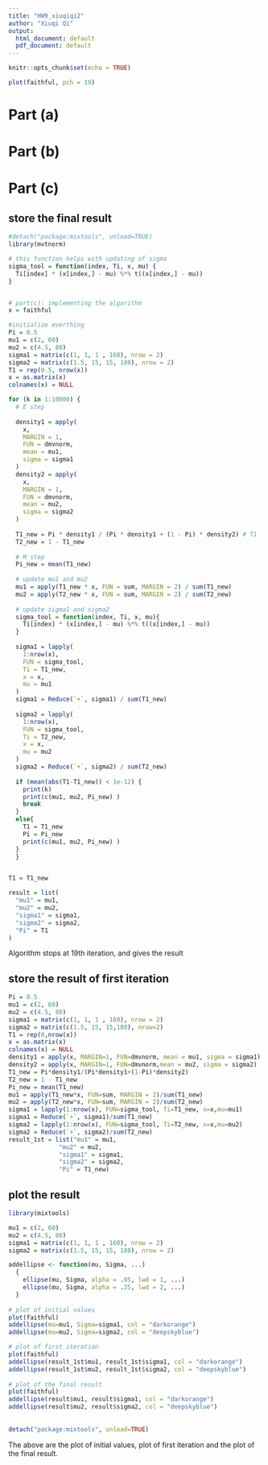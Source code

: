 ```yaml
---
title: "HW9_xiuqiqi2"
author: "Xiuqi Qi"
output:
  html_document: default
  pdf_document: default
---
```


```r
knitr::opts_chunk$set(echo = TRUE)
```

```r
plot(faithful, pch = 19)
```



# Part (a)

\begin{align*}

Q(\boldsymbol \theta | \boldsymbol \theta^{k}) & = 
E_{\mathbf{Z} | \mathbf{x}, \boldsymbol \theta^{(k)}}[L(\mathbf{x}, \mathbf{z} | \boldsymbol \theta)]\\

& = E_{\mathbf{Z} | \mathbf{x}, \boldsymbol \theta^{(k)}}[\sum_{i=1}^n \mathbf{log} L(\boldsymbol \theta;\mathbf{x_i}, \mathbf{z})]\\

& = \sum_{i=1}^n \sum_{j=1}^2 \mathbf{P}(Z_i =j | \mathbf{x_i} = x_i,\boldsymbol \theta^{(k)}) \log L(\boldsymbol \theta_j,x_i) \\


& = \sum_{i=1}^n \sum_{j=1}^2 \mathbf{P}(Z_i =j | \mathbf{x_i} = x_i,\boldsymbol \theta^{(k)}) \Big[(1-Z_i)\log\phi_{\boldsymbol \mu_1, \boldsymbol \Sigma_1}(x_i) + Z_i \phi_{\boldsymbol \mu_2, \boldsymbol \Sigma_2}(x_i) + (1-Z_i)\log(1-\tau) + Z_i \log \tau \Big]
\end{align*}





\begin{align*}

\mathbf{P}(Z_i = 1 | \mathbf{x_i} = x_i,\boldsymbol \theta^{(k)})

&= \frac{\mathbf{P}(Z_i =1 , \mathbf{x_i} = x_i |\boldsymbol \theta^{(k)})}{\mathbf{P}( \mathbf{x_i} = x_i | \boldsymbol \theta^{(k)})} \\

& = \frac{\mathbf{P}(Z_i =1 , \mathbf{x_i} = x_i |\boldsymbol \theta^{(k)})}{\mathbf{P}(Z_i =1 , \mathbf{x_i} = x_i |\boldsymbol \theta^{(k)}) + \mathbf{P}(Z_i =2 , \mathbf{x_i} = x_i |\boldsymbol \theta^{(k)})} \\

& = \frac{\tau \phi_{\boldsymbol \mu_1^{(k)}, \boldsymbol \Sigma_1^{(k)}}(x_i)}{(1-\tau)\phi_{\boldsymbol \mu_1^{(k)}, \boldsymbol \Sigma_1^{(k)}}(x_i) + \tau \phi_{\boldsymbol \mu_2^{(k)}, \boldsymbol \Sigma_2^{(k)}}(x_i)} \equiv \mathbf{P_i^{(k)}} \\

\mathbf{P}(Z_i = 2 | \mathbf{x_i} = x_i,\boldsymbol \theta^{(k)}) 
&= 1- \mathbf{P}(Z_i = 1 | \mathbf{x_i} = x_i,\boldsymbol \theta^{(k)}) 
 = 1 - \mathbf{P_i^{(k)}}   
 
\\
\log\phi_{\boldsymbol \mu_j, \boldsymbol \Sigma_j}(x_i) &= -\frac{d}{2} log(2\tau) -\frac{1}{2}log|\boldsymbol \Sigma_j| -\frac{1}{2}(\mathbf{x_i} - \boldsymbol \mu_j)^T \boldsymbol \Sigma_j^{-1} (\mathbf{x_i} - \boldsymbol \mu_j)  \quad j=1,2

\end{align*}

# Part (b)

\begin{align*}
& solve \frac{\partial g(\boldsymbol \theta | \boldsymbol \theta^{(k)})}{\partial \tau}  = 0 \\

\Rightarrow \quad  &\sum_{i=1}^n \sum_{j=1}^2 \mathbf{P}( Z_i =j | \mathbf{x_i} = x_i,\boldsymbol \theta^{(k)}) \Big( \frac{1-Z_i}{1- \tau} + \frac{Z_i}{\tau} \Big) = 0 \\

\Rightarrow \quad &\sum_{i=1}^n \Big( \frac{ \mathbf{p_i^{(k)}} }{\tau} + \frac{1-\mathbf{p_i^{(k)}} }{1 - \tau} \Big) = 0 \\

\Rightarrow \quad &\tau^{(k)} = \frac{\sum_{i=1}^n \mathbf{p_i^{(k)}}}{n} \\

 &\\
&\frac{\partial g(\boldsymbol \theta | \boldsymbol \theta^{(k)})}{\partial \boldsymbol \mu_1}  = 0 \\
\Rightarrow \quad &\sum_{i=1}^n \mathbf{p_i^{(k)}} \boldsymbol \Sigma_1^{-1} (\mathbf{x_i} - \boldsymbol \mu_1) =0 \\
\Rightarrow \quad &\boldsymbol \mu_1^{(k)} =\frac{\sum_{i=1}^n \mathbf{p_i^{(k)}} \mathbf{x_i}}{\sum_{i=1}^n \mathbf{p_i^{(k)}}}\\
\quad
\end{align*}


\begin{align*}
& \frac{\partial g(\boldsymbol \theta | \boldsymbol \theta^{(k)})}{\partial \boldsymbol \Sigma_1^{-1}} = 0 \\

\Rightarrow &\sum_{i=1}^n  \mathbf{p_i^{(k)}} [-\frac{1}{2} \frac{\partial \log|\boldsymbol \Sigma_1|}{\partial \boldsymbol \Sigma_1^{-1}} - \frac{1}{2}\frac{\partial \text{Trace}((\mathbf{x_i} - \boldsymbol \mu_1)^T \boldsymbol \Sigma_1^{-1} (\mathbf{x_i} - \boldsymbol \mu_1))}{ \partial \boldsymbol \Sigma_1^{-1}} ]  =0\\

\Rightarrow  & \sum_{i=1}^n \mathbf{p_i^{(k)}}[\frac{1}{2}\frac{\partial \log|\boldsymbol \Sigma_1^{-1}|}{\partial \boldsymbol \Sigma_1^{-1}}-\frac{1}{2} \frac{\partial \text{Trace}((\mathbf{x_i} - \boldsymbol \mu_1) (\mathbf{x_i} - \boldsymbol \mu_1)^T \boldsymbol \Sigma_1^{-1} )}{ \partial \boldsymbol \Sigma_1^{-1}}] =0 \\

\Rightarrow & \frac{1}{2}\sum_{i=1}^n \mathbf{p_i^{(k)}}[\boldsymbol \Sigma_1 - (\mathbf{x_i} - \boldsymbol \mu_1)^T  (\mathbf{x_i} - \boldsymbol \mu_1)] = 0 \\

\Rightarrow & \boldsymbol \Sigma_1^{(k)} = \frac{\sum_{i=1}^n \mathbf{p_i^{(k)}} (\mathbf{x_i} - \boldsymbol \mu_1^{(k)})  (\mathbf{x_i} - \boldsymbol \mu_1^{(k)})^T}{\sum_{i=1}^n \mathbf{p_i^{(k)}}}
\end{align*}






# Part (c)
## store the final result
```r
#detach("package:mixtools", unload=TRUE)
library(mvtnorm)

# this function helps with updating of sigma
sigma_tool = function(index, Ti, x, mu) {
  Ti[index] * (x[index,] - mu) %*% t((x[index,] - mu))
}


# part(c): implementing the algorithm
x = faithful

#initialize everthing
Pi = 0.5
mu1 = c(2, 60)
mu2 = c(4.5, 80)
sigma1 = matrix(c(1, 1, 1 , 160), nrow = 2)
sigma2 = matrix(c(1.5, 15, 15, 180), nrow = 2)
T1 = rep(0.5, nrow(x))
x = as.matrix(x)
colnames(x) = NULL

for (k in 1:10000) {
  # E step
  
  density1 = apply(
    x,
    MARGIN = 1,
    FUN = dmvnorm,
    mean = mu1,
    sigma = sigma1
  )
  density2 = apply(
    x,
    MARGIN = 1,
    FUN = dmvnorm,
    mean = mu2,
    sigma = sigma2
  )
  
  T1_new = Pi * density1 / (Pi * density1 + (1 - Pi) * density2) # T1
  T2_new = 1 - T1_new
  
  # M step
  Pi_new = mean(T1_new)
  
  # update mu1 and mu2
  mu1 = apply(T1_new * x, FUN = sum, MARGIN = 2) / sum(T1_new)
  mu2 = apply(T2_new * x, FUN = sum, MARGIN = 2) / sum(T2_new)
  
  # update sigma1 and sigma2
  sigma_tool = function(index, Ti, x, mu){
    Ti[index] * (x[index,] - mu) %*% t((x[index,] - mu))
  }
  
  sigma1 = lapply(
    1:nrow(x),
    FUN = sigma_tool,
    Ti = T1_new,
    x = x,
    mu = mu1
  )
  sigma1 = Reduce(`+`, sigma1) / sum(T1_new)
  
  sigma2 = lapply(
    1:nrow(x),
    FUN = sigma_tool,
    Ti = T2_new,
    x = x,
    mu = mu2
  )
  sigma2 = Reduce(`+`, sigma2) / sum(T2_new)
  
  if (mean(abs(T1-T1_new)) < 1e-12) {
    print(k)
    print(c(mu1, mu2, Pi_new) )
    break
  }
  else{
    T1 = T1_new
    Pi = Pi_new
    print(c(mu1, mu2, Pi_new) )
  }
  }


T1 = T1_new

result = list(
  "mu1" = mu1,
  "mu2" = mu2,
  "sigma1" = sigma1,
  "sigma2" = sigma2,
  "Pi" = T1
)


```
Algorithm stops at 19th iteration, and gives the result


## store the result of first iteration
```r
Pi = 0.5
mu1 = c(2, 60)
mu2 = c(4.5, 80)
sigma1 = matrix(c(1, 1, 1 , 160), nrow = 2)
sigma2 = matrix(c(1.5, 15, 15,180), nrow=2)
T1 = rep(0,nrow(x))
x = as.matrix(x)
colnames(x) = NULL
density1 = apply(x, MARGIN=1, FUN=dmvnorm, mean = mu1, sigma = sigma1)
density2 = apply(x, MARGIN=1, FUN=dmvnorm,mean = mu2, sigma = sigma2)
T1_new = Pi*density1/(Pi*density1+(1-Pi)*density2)
T2_new = 1 - T1_new
Pi_new = mean(T1_new) 
mu1 = apply(T1_new*x, FUN=sum, MARGIN = 2)/sum(T1_new)
mu2 = apply(T2_new*x, FUN=sum, MARGIN = 2)/sum(T2_new)
sigma1 = lapply(1:nrow(x), FUN=sigma_tool, Ti=T1_new, x=x,mu=mu1)
sigma1 = Reduce(`+`, sigma1)/sum(T1_new)
sigma2 = lapply(1:nrow(x), FUN=sigma_tool, Ti=T2_new, x=x,mu=mu2)
sigma2 = Reduce(`+`, sigma2)/sum(T2_new)
result_1st = list("mu1" = mu1,
              "mu2" = mu2,
              "sigma1" = sigma1, 
              "sigma2" = sigma2, 
              "Pi" = T1_new)
```



## plot the result
```r
library(mixtools)

mu1 = c(2, 60)
mu2 = c(4.5, 80)
sigma1 = matrix(c(1, 1, 1 , 160), nrow = 2)
sigma2 = matrix(c(1.5, 15, 15, 180), nrow = 2)

addellipse <- function(mu, Sigma, ...)
  {
    ellipse(mu, Sigma, alpha = .05, lwd = 1, ...)
    ellipse(mu, Sigma, alpha = .25, lwd = 2, ...)
  }
  
# plot of initial values
plot(faithful)
addellipse(mu=mu1, Sigma=sigma1, col = "darkorange")
addellipse(mu=mu2, Sigma=sigma2, col = "deepskyblue")

# plot of first iteration
plot(faithful)
addellipse(result_1st$mu1, result_1st$sigma1, col = "darkorange")
addellipse(result_1st$mu2, result_1st$sigma2, col = "deepskyblue")
  
# plot of the final result
plot(faithful)
addellipse(result$mu1, result$sigma1, col = "darkorange")
addellipse(result$mu2, result$sigma2, col = "deepskyblue")
  
  
detach("package:mixtools", unload=TRUE)
```
The above are the plot of initial values, plot of first iteration and the plot of the final result. 

